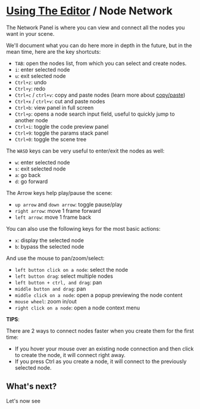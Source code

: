 # [Using The Editor](/docs/editor) / Node Network

The Network Panel is where you can view and connect all the nodes you want in your scene.

<DocImage src="docs/editor/panels/network.jpg" alt="Polygonjs Network Panel" />

We'll document what you can do here more in depth in the future, but in the mean time, here are the key shortcuts:

-   `TAB`: open the nodes list, from which you can select and create nodes.
-   `i`: enter selected node
-   `u`: exit selected node
-   `Ctrl+z`: undo
-   `Ctrl+y`: redo
-   `Ctrl+c` / `ctrl+v`: copy and paste nodes (learn more about [copy/paste](/docs/editor/copy_paste))
-   `Ctrl+x` / `ctrl+v`: cut and paste nodes
-   `Ctrl+b`: view panel in full screen
-   `Ctrl+p`: opens a node search input field, useful to quickly jump to another node
-   `Ctrl+i`: toggle the code preview panel
-   `Ctrl+9`: toggle the params stack panel
-   `Ctrl+0`: toggle the scene tree

The `WASD` keys can be very useful to enter/exit the nodes as well:

-   `w`: enter selected node
-   `s`: exit selected node
-   `a`: go back
-   `d`: go forward

The Arrow keys help play/pause the scene:

-   `up arrow` and `down arrow`: toggle pause/play
-   `right arrow`: move 1 frame forward
-   `left arrow`: move 1 frame back

You can also use the following keys for the most basic actions:

-   `x`: display the selected node
-   `b`: bypass the selected node

And use the mouse to pan/zoom/select:

-   `left button click on a node`: select the node
-   `left button drag`: select multiple nodes
-   `left button + ctrl, and drag`: pan
-   `middle button and drag`: pan
-   `middle click on a node`: open a popup previewing the node content
-   `mouse wheel`: zoom in/out
-   `right click on a node`: open a node context menu

**TIPS**:

There are 2 ways to connect nodes faster when you create them for the first time:

-   If you hover your mouse over an existing node connection and then click to create the node, it will connect right away.
-   If you press Ctrl as you create a node, it will connect to the previously selected node.

## What's next?

Let's now see <DocRouterLink bang href="/docs/editor/viewer!" innerText="how the 3D viewer works &rarr;"></DocRouterLink>
